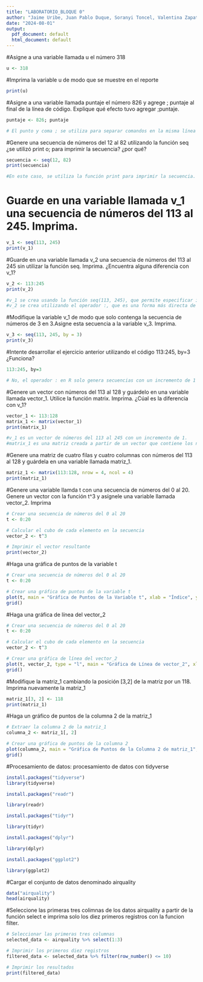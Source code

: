 ---
title: "LABORATORIO_BLOQUE 0"
author: "Jaime Uribe, Juan Pablo Duque, Soranyi Toncel, Valentina Zapata"
date: "2024-08-01"
output:
  pdf_document: default
  html_document: default
---
#Asigne a una variable llamada u el número 318
```{r}
u <- 318
```

#Imprima la variable u de modo que se muestre en el reporte
```{r}
print(u)
```

#Asigne a una variable llamada puntaje el número 826 y agrege ; puntaje al final de la línea de código. Explique qué efecto tuvo agregar ;puntaje.
```{r}
puntaje <- 826; puntaje

# El punto y coma ; se utiliza para separar comandos en la misma línea de código. Por lo tanto, puntaje al final de la línea muestra el valor de la variable puntaje después de que se le ha asignado el valor 826. El punto y coma permite incluir múltiples expresiones en una sola línea.
```

#Genere una secuencia de números del 12 al 82 utilizando la función seq ¿se utilizó print o; para imprimir la secuencia? ¿por qué?
```{r}
secuencia <- seq(12, 82)
print(secuencia)

#En este caso, se utiliza la función print para imprimir la secuencia. La función print es explícitamente diseñada para mostrar el valor de un objeto en la consola. El punto y coma ; no se utiliza para imprimir el valor, el punto y coma simplemente separa múltiples comandos en una sola línea.

```

# Guarde en una variable llamada v_1 una secuencia de números del 113 al 245. Imprima.
```{r}
v_1 <- seq(113, 245)
print(v_1)
```

#Guarde en una variable llamada v_2 una secuencia de números del 113 al 245 sin utilizar la función seq. Imprima. ¿Encuentra alguna diferencia con v_1?
```{r}
v_2 <- 113:245
print(v_2)

#v_1 se crea usando la función seq(113, 245), que permite especificar intervalos personalizados y más opciones de secuencias.
#v_2 se crea utilizando el operador :, que es una forma más directa de generar secuencias de números consecutivos.

```

#Modifique la variable v_1 de modo que solo contenga la secuencia de números de 3 en 3.Asigne esta secuencia a la variable v_3. Imprima.
```{r}
v_3 <- seq(113, 245, by = 3)
print(v_3)
```

#Intente desarrollar el ejercicio anterior utilizando el código 113:245, by=3 ¿Funciona?
```{r}
113:245, by=3

# No, el operador : en R solo genera secuencias con un incremento de 1 y no acepta el argumento by.
```

#Genere un vector con números del 113 al 128 y guárdelo en una variable llamada vector_1. Utilice la función matrix. Imprima. ¿Cúal es la diferencia con v_1?
```{r}
vector_1 <- 113:128
matrix_1 <- matrix(vector_1)
print(matrix_1)

#v_1 es un vector de números del 113 al 245 con un incremento de 1.
#matrix_1 es una matriz creada a partir de un vector que contiene los números del 113 al 128. La matriz tiene una única columna y múltiples filas (una fila para cada elemento del vector).
```

#Genere una matriz de cuatro filas y cuatro columnas con números del 113 al 128 y guárdela en una variable llamada matriz_1.
```{r}
matriz_1 <- matrix(113:128, nrow = 4, ncol = 4)
print(matriz_1)

```

#Genere una variable llamda t con una secuencia de números del 0 al 20. Genere un vector con la función t^3 y asígnele una variable llamada vector_2. Imprima 
```{r}
# Crear una secuencia de números del 0 al 20
t <- 0:20

# Calcular el cubo de cada elemento en la secuencia
vector_2 <- t^3

# Imprimir el vector resultante
print(vector_2)

```

#Haga una gráfica de puntos de la variable t
```{r}
# Crear una secuencia de números del 0 al 20
t <- 0:20

# Crear una gráfica de puntos de la variable t
plot(t, main = "Gráfica de Puntos de la Variable t", xlab = "Índice", ylab = "Valor de t", pch = 19)
grid()
```

#Haga una gráfica de línea del vector_2
```{r}
# Crear una secuencia de números del 0 al 20
t <- 0:20

# Calcular el cubo de cada elemento en la secuencia
vector_2 <- t^3

# Crear una gráfica de línea del vector_2
plot(t, vector_2, type = "l", main = "Gráfica de Línea de vector_2", xlab = "Índice", ylab = "Valor de vector_2")
grid()
```

#Modifique la matriz_1 cambiando la posición [3,2] de la matriz por un 118. Imprima nuevamente la matriz_1
```{r}
matriz_1[3, 2] <- 118
print(matriz_1)

```

#Haga un gráfico de puntos de la columna 2 de la matriz_1
```{r}
# Extraer la columna 2 de la matriz_1
columna_2 <- matriz_1[, 2]

# Crear una gráfica de puntos de la columna 2
plot(columna_2, main = "Gráfica de Puntos de la Columna 2 de matriz_1", xlab = "Índice", ylab = "Valor de la Columna 2", pch = 19)
grid()

```

#Procesamiento de datos: procesamiento de datos con tidyverse
```{r}
install.packages("tidyverse")
library(tidyverse)
```

```{r}
install.packages("readr")
```

```{r}
library(readr)
```

```{r}
install.packages("tidyr")
```
```{r}
library(tidyr)
```

```{r}
install.packages("dplyr")
```
```{r}
library(dplyr)
```

```{r}
install.packages("ggplot2")
```
```{r}
library(ggplot2)
```

#Cargar el conjunto de datos denominado airquality
```{r}
data("airquality")
head(airquality)
```

#Seleccione las primeras tres colimnas de los datos airquality a partir de la función select e imprima solo los diez primeros registros con la funcion filter. 
```{r}
# Seleccionar las primeras tres columnas
selected_data <- airquality %>% select(1:3)

# Imprimir los primeros diez registros
filtered_data <- selected_data %>% filter(row_number() <= 10)

# Imprimir los resultados
print(filtered_data)

```

